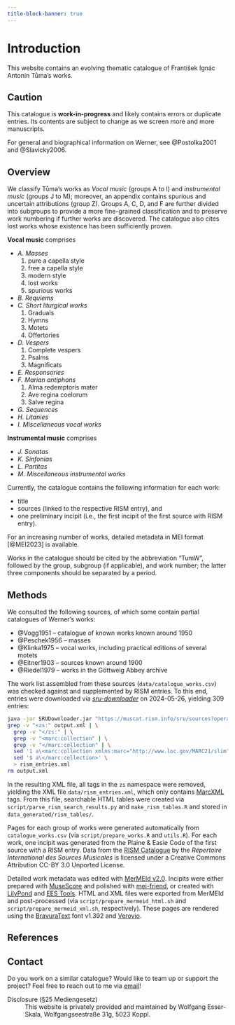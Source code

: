 ```yaml
---
title-block-banner: true
---
```


# Introduction {.unnumbered}

This website contains an evolving thematic catalogue of František Ignác Antonín Tůma's works.

::: {.callout-important}
## Caution

This catalogue is **work-in-progress** and likely contains errors or duplicate entries. Its contents are subject to change as we screen more and more manuscripts.
:::

For general and biographical information on Werner, see @Postolka2001 and @Slavicky2006.


## Overview

We classify Tůma's works as *Vocal music* (groups A to I) and *instrumental music* (groups J to M); moreover, an appendix contains spurious and uncertain attributions (group Z). Groups A, C, D, and F are further divided into subgroups to provide a more fine-grained classification and to preserve work numbering if further works are discovered. The catalogue also cites lost works whose existence has been sufficiently proven.

**Vocal music** comprises

- *A. Masses*<br/>
  (1) pure a capella style<br/>
  (2) free a capella style<br/>
  (3) modern style<br/>
  (4) lost works<br/>
  (5) spurious works
- *B. Requiems*
- *C. Short liturgical works*<br/>
  (1) Graduals<br/>
  (2) Hymns<br/>
  (3) Motets<br/>
  (4) Offertories
- *D. Vespers*<br/>
  (1) Complete vespers<br/>
  (2) Psalms<br/>
  (3) Magnificats
- *E. Responsories*
- *F. Marian antiphons*<br/>
  (1) Alma redemptoris mater<br/>
  (2) Ave regina coelorum<br/>
  (3) Salve regina
- *G. Sequences*
- *H. Litanies*
- *I. Miscellaneous vocal works*

**Instrumental music** comprises

- *J. Sonatas*
- *K. Sinfonias*
- *L. Partitas*
- *M. Miscellaneous instrumental works*

Currently, the catalogue contains the following information for each work:

- title
- sources (linked to the respective RISM entry), and
- one preliminary incipit (i.e., the first incipit of the first source with RISM entry).

For an increasing number of works, detailed metadata in MEI format [@MEI2023] is available.

Works in the catalogue should be cited by the abbreviation “TumW”, followed by the group, subgroup (if applicable), and work number; the latter three components should be separated by a period.


## Methods

We consulted the following sources, of which some contain partial catalogues of Werner's works:

- @Vogg1951 – catalogue of known works known around 1950
- @Peschek1956 – masses
- @Klinka1975 – vocal works, including practical editions of several motets
- @Eitner1903 – sources known around 1900
- @Riedel1979 – works in the Göttweig Abbey archive

The work list assembled from these sources (`data/catalogue_works.csv`) was checked against and supplemented by RISM entries. To this end, entries were downloaded via [*sru-downloader*](https://github.com/rism-international/sru-downloader) on 2024-05-26, yielding 309 entries:

```bash
java -jar SRUDownloader.jar "https://muscat.rism.info/sru/sources?operation=searchRetrieve&version=1.1&query=creator=%22T%C5%AFma,+Franti%C5%A1ek+Ign%C3%A1c%22&maximumRecords=100"
grep -v "<zs:" output.xml | \
  grep -v "</zs:" | \
  grep -v "<marc:collection" | \
  grep -v "</marc:collection" | \
  sed '1 a\<marc:collection xmlns:marc="http://www.loc.gov/MARC21/slim">' | \
  sed '$ a\</marc:collection>' \
  > rism_entries.xml
rm output.xml
```
In the resulting XML file, all tags in the `zs` namespace were removed, yielding the XML file `data/rism_entries.xml`, which only contains [MarcXML](https://www.loc.gov/standards/marcxml/) tags. From this file, searchable HTML tables were created via `script/parse_rism_search_results.py` and `make_rism_tables.R` and stored in `data_generated/rism_tables/`.

Pages for each group of works were generated automatically from `catalogue_works.csv` (via `script/prepare_works.R` and `utils.R`). For each work, one incipit was generated from the Plaine & Easie Code of the first source with a RISM entry. Data from the [RISM Catalogue](https://opac.rism.info) by the *Répertoire International des Sources Musicales* is licensed under a Creative Commons Attribution CC-BY 3.0 Unported License.

Detailed work metadata was edited with [MerMEId v2.0](https://mermeid.edirom.de/). Incipits were either prepared with [MuseScore](https://musescore.org) and polished with [mei-friend](https://mei-friend.mdw.ac.at), or created with [LilyPond](https://lilypond.org/) and [EES Tools](https://github.com/edition-esser-skala/ees-tools). HTML and XML files were exported from MerMEId and post-processed (via `script/prepare_mermeid_html.sh` and `script/prepare_mermeid_xml.sh`, respectively). These pages are rendered using the [BravuraText](https://github.com/steinbergmedia/bravura) font v1.392 and [Verovio](https://www.verovio.org).


## References

::: {#refs}
:::


## Contact

Do you work on a similar catalogue? Would like to team up or support the project? Feel free to reach out to me via [email](mailto:wolfgang@esser-skala.at)!

Disclosure (§25 Mediengesetz)
: This website is privately provided and maintained by Wolfgang Esser-Skala, Wolfgangseestraße 31g, 5023 Koppl.

